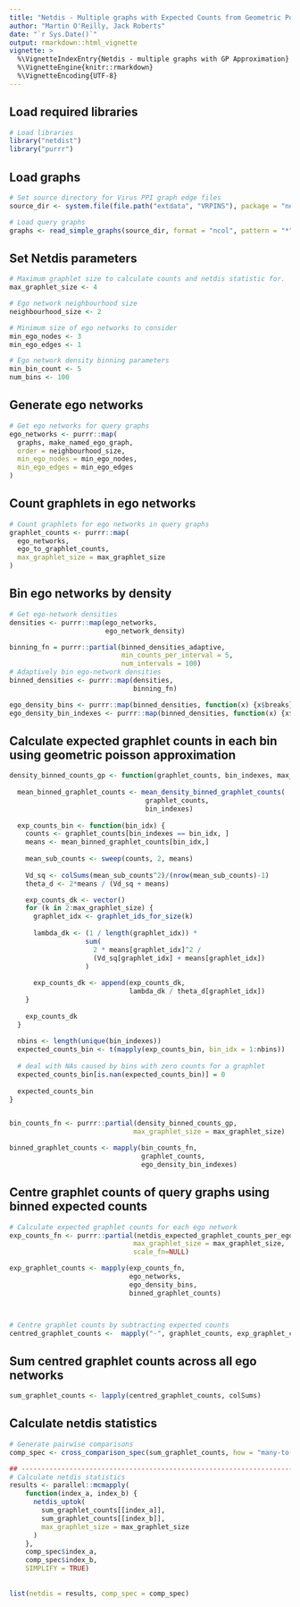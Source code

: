 ```yaml
---
title: "Netdis - Multiple graphs with Expected Counts from Geometric Poisson Approximation"
author: "Martin O'Reilly, Jack Roberts"
date: "`r Sys.Date()`"
output: rmarkdown::html_vignette
vignette: >
  %\VignetteIndexEntry{Netdis - multiple graphs with GP Approximation}
  %\VignetteEngine{knitr::rmarkdown}
  %\VignetteEncoding{UTF-8}
---
```


## Load required libraries
```r
# Load libraries
library("netdist")
library("purrr")
```

## Load graphs
```r
# Set source directory for Virus PPI graph edge files
source_dir <- system.file(file.path("extdata", "VRPINS"), package = "netdist")

# Load query graphs
graphs <- read_simple_graphs(source_dir, format = "ncol", pattern = "*")
```

## Set Netdis parameters
```r
# Maximum graphlet size to calculate counts and netdis statistic for.
max_graphlet_size <- 4

# Ego network neighbourhood size
neighbourhood_size <- 2

# Minimum size of ego networks to consider
min_ego_nodes <- 3
min_ego_edges <- 1

# Ego network density binning parameters
min_bin_count <- 5
num_bins <- 100
```

## Generate ego networks
```r
# Get ego networks for query graphs
ego_networks <- purrr::map(
  graphs, make_named_ego_graph,
  order = neighbourhood_size, 
  min_ego_nodes = min_ego_nodes, 
  min_ego_edges = min_ego_edges
)
```

## Count graphlets in ego networks
```r
# Count graphlets for ego networks in query graphs
graphlet_counts <- purrr::map(
  ego_networks,
  ego_to_graphlet_counts,
  max_graphlet_size = max_graphlet_size
)
```

## Bin ego networks by density
```r

# Get ego-network densities
densities <- purrr::map(ego_networks,
                        ego_network_density)

binning_fn = purrr::partial(binned_densities_adaptive,
                            min_counts_per_interval = 5,
                            num_intervals = 100)
# Adaptively bin ego-network densities
binned_densities <- purrr::map(densities,
                               binning_fn)

ego_density_bins <- purrr::map(binned_densities, function(x) {x$breaks})
ego_density_bin_indexes <- purrr::map(binned_densities, function(x) {x$interval_indexes})

```

## Calculate expected graphlet counts in each bin using geometric poisson approximation
```r

density_binned_counts_gp <- function(graphlet_counts, bin_indexes, max_graphlet_size) {
  
  mean_binned_graphlet_counts <- mean_density_binned_graphlet_counts(
                                  graphlet_counts, 
                                  bin_indexes)
  
  exp_counts_bin <- function(bin_idx) {
    counts <- graphlet_counts[bin_indexes == bin_idx, ]
    means <- mean_binned_graphlet_counts[bin_idx,]
    
    mean_sub_counts <- sweep(counts, 2, means)
    
    Vd_sq <- colSums(mean_sub_counts^2)/(nrow(mean_sub_counts)-1)
    theta_d <- 2*means / (Vd_sq + means)

    exp_counts_dk <- vector()
    for (k in 2:max_graphlet_size) {
      graphlet_idx <- graphlet_ids_for_size(k)
      
      lambda_dk <- (1 / length(graphlet_idx)) * 
                   sum(
                     2 * means[graphlet_idx]^2 /
                     (Vd_sq[graphlet_idx] + means[graphlet_idx])
                   )
      
      exp_counts_dk <- append(exp_counts_dk,
                              lambda_dk / theta_d[graphlet_idx])
    }
    
    exp_counts_dk
  }
  
  nbins <- length(unique(bin_indexes))
  expected_counts_bin <- t(mapply(exp_counts_bin, bin_idx = 1:nbins))
  
  # deal with NAs caused by bins with zero counts for a graphlet
  expected_counts_bin[is.nan(expected_counts_bin)] = 0
  
  expected_counts_bin
}


bin_counts_fn <- purrr::partial(density_binned_counts_gp,
                               max_graphlet_size = max_graphlet_size)

binned_graphlet_counts <- mapply(bin_counts_fn,
                                 graphlet_counts,
                                 ego_density_bin_indexes)
```

## Centre graphlet counts of query graphs using binned expected counts 
```r
# Calculate expected graphlet counts for each ego network
exp_counts_fn <- purrr::partial(netdis_expected_graphlet_counts_per_ego,
                               max_graphlet_size = max_graphlet_size,
                               scale_fn=NULL)

exp_graphlet_counts <- mapply(exp_counts_fn,
                              ego_networks,
                              ego_density_bins,
                              binned_graphlet_counts)



# Centre graphlet counts by subtracting expected counts
centred_graphlet_counts <-  mapply("-", graphlet_counts, exp_graphlet_counts)

```

## Sum centred graphlet counts across all ego networks
```r
sum_graphlet_counts <- lapply(centred_graphlet_counts, colSums)
```

## Calculate netdis statistics
```r

# Generate pairwise comparisons
comp_spec <- cross_comparison_spec(sum_graphlet_counts, how = "many-to-many")

## ------------------------------------------------------------------------
# Calculate netdis statistics
results <- parallel::mcmapply(
    function(index_a, index_b) {
      netdis_uptok(
        sum_graphlet_counts[[index_a]], 
        sum_graphlet_counts[[index_b]],
        max_graphlet_size = max_graphlet_size
      )
    },
    comp_spec$index_a,
    comp_spec$index_b,
    SIMPLIFY = TRUE)
  
  
list(netdis = results, comp_spec = comp_spec)
```